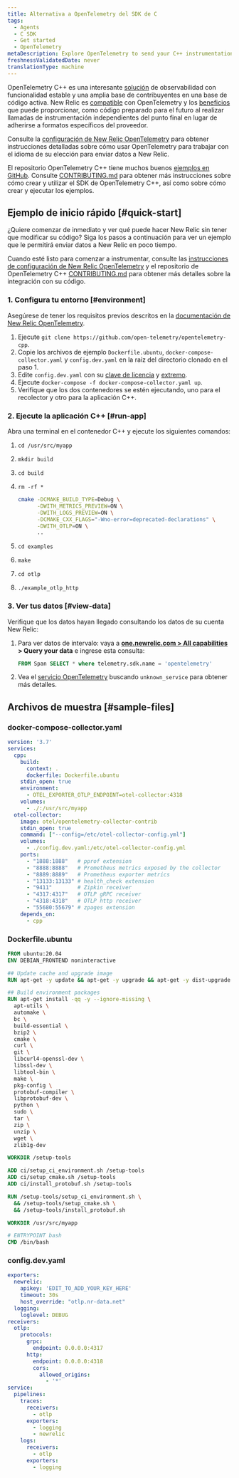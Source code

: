 ```yaml
---
title: Alternativa a OpenTelemetry del SDK de C
tags:
  - Agents
  - C SDK
  - Get started
  - OpenTelemetry
metaDescription: Explore OpenTelemetry to send your C++ instrumentation data to New Relic.
freshnessValidatedDate: never
translationType: machine
---
```


OpenTelemetry C++ es una interesante [solución](https://github.com/open-telemetry/opentelemetry-cpp) de observabilidad con funcionalidad estable y una amplia base de contribuyentes en una base de código activa. New Relic es [compatible](/docs/integrations/open-source-telemetry-integrations/opentelemetry/introduction-opentelemetry-new-relic/) con OpenTelemetry y los [beneficios](/docs/more-integrations/open-source-telemetry-integrations/opentelemetry/opentelemetry-introduction/) que puede proporcionar, como código preparado para el futuro al realizar llamadas de instrumentación independientes del punto final en lugar de adherirse a formatos específicos del proveedor.

Consulte la [configuración de New Relic OpenTelemetry](/docs/more-integrations/open-source-telemetry-integrations/opentelemetry/opentelemetry-setup/) para obtener instrucciones detalladas sobre cómo usar OpenTelemetry para trabajar con el idioma de su elección para enviar datos a New Relic.

El repositorio OpenTelemetry C++ tiene muchos buenos [ejemplos en GitHub](https://github.com/open-telemetry/opentelemetry-cpp/tree/main/examples). Consulte [CONTRIBUTING.md](https://github.com/open-telemetry/opentelemetry-cpp/blob/main/CONTRIBUTING.md) para obtener más instrucciones sobre cómo crear y utilizar el SDK de OpenTelemetry C++, así como sobre cómo crear y ejecutar los ejemplos.

## Ejemplo de inicio rápido [#quick-start]

¿Quiere comenzar de inmediato y ver qué puede hacer New Relic sin tener que modificar su código? Siga los pasos a continuación para ver un ejemplo que le permitirá enviar datos a New Relic en poco tiempo.

Cuando esté listo para comenzar a instrumentar, consulte las [instrucciones de configuración de New Relic OpenTelemetry](/docs/more-integrations/open-source-telemetry-integrations/opentelemetry/opentelemetry-setup/) y el repositorio de OpenTelemetry C++ [CONTRIBUTING.md](https://github.com/open-telemetry/opentelemetry-cpp/blob/main/CONTRIBUTING.md) para obtener más detalles sobre la integración con su código.

### 1. Configura tu entorno [#environment]

Asegúrese de tener los requisitos previos descritos en la [documentación de New Relic OpenTelemetry](/docs/more-integrations/open-source-telemetry-integrations/opentelemetry/opentelemetry-setup/#prereqs).

1. Ejecute `git clone https://github.com/open-telemetry/opentelemetry-cpp`.
2. Copie los archivos de ejemplo `Dockerfile.ubuntu`, `docker-compose-collector.yaml` y `config.dev.yaml` en la raíz del directorio clonado en el paso 1.
3. Edite `config.dev.yaml` con su [clave de licencia](/docs/apis/intro-apis/new-relic-api-keys/#ingest-license-key) y [extremo](/docs/more-integrations/open-source-telemetry-integrations/opentelemetry/opentelemetry-setup/#review-settings).
4. Ejecute `docker-compose -f docker-compose-collector.yaml up`.
5. Verifique que los dos contenedores se estén ejecutando, uno para el recolector y otro para la aplicación C++.

### 2. Ejecute la aplicación C++ [#run-app]

Abra una terminal en el contenedor C++ y ejecute los siguientes comandos:

1. `cd /usr/src/myapp`

2. `mkdir build`

3. `cd build`

4. `rm -rf *`

   ```bash
   cmake -DCMAKE_BUILD_TYPE=Debug \
         -DWITH_METRICS_PREVIEW=ON \
         -DWITH_LOGS_PREVIEW=ON \
         -DCMAKE_CXX_FLAGS="-Wno-error=deprecated-declarations" \
         -DWITH_OTLP=ON \
         ..
   ```

5. `cd examples`

6. `make`

7. `cd otlp`

8. `./example_otlp_http`

### 3. Ver tus datos [#view-data]

Verifique que los datos hayan llegado consultando los datos de su cuenta New Relic:

1. Para ver datos de intervalo: vaya a <DoNotTranslate>**[one.newrelic.com > All capabilities](https://one.newrelic.com/all-capabilities) > Query your data**</DoNotTranslate> e ingrese esta consulta:

   ```sql
   FROM Span SELECT * where telemetry.sdk.name = 'opentelemetry'
   ```

2. Vea el [servicio OpenTelemetry](/docs/more-integrations/open-source-telemetry-integrations/opentelemetry/opentelemetry-view-your-data#explorer) buscando `unknown_service` para obtener más detalles.

## Archivos de muestra [#sample-files]

### docker-compose-collector.yaml

```yaml
version: '3.7'
services:
  cpp:
    build:
      context: .
      dockerfile: Dockerfile.ubuntu
    stdin_open: true
    environment:
      - OTEL_EXPORTER_OTLP_ENDPOINT=otel-collector:4318
    volumes:
      - ./:/usr/src/myapp
  otel-collector:
    image: otel/opentelemetry-collector-contrib
    stdin_open: true
    command: ["--config=/etc/otel-collector-config.yml"]
    volumes:
      - ./config.dev.yaml:/etc/otel-collector-config.yml
    ports:
      - "1888:1888"   # pprof extension
      - "8888:8888"   # Prometheus metrics exposed by the collector
      - "8889:8889"   # Prometheus exporter metrics
      - "13133:13133" # health_check extension
      - "9411"        # Zipkin receiver
      - "4317:4317"   # OTLP gRPC receiver
      - "4318:4318"   # OTLP http receiver
      - "55680:55679" # zpages extension
    depends_on:
      - cpp
```

### Dockerfile.ubuntu

```dockerfile
FROM ubuntu:20.04
ENV DEBIAN_FRONTEND noninteractive

## Update cache and upgrade image
RUN apt-get -y update && apt-get -y upgrade && apt-get -y dist-upgrade

## Build environment packages
RUN apt-get install -qq -y --ignore-missing \
  apt-utils \
  automake \
  bc \
  build-essential \
  bzip2 \
  cmake \
  curl \
  git \
  libcurl4-openssl-dev \
  libssl-dev \
  libtool-bin \
  make \
  pkg-config \
  protobuf-compiler \
  libprotobuf-dev \
  python \
  sudo \
  tar \
  zip \
  unzip \
  wget \
  zlib1g-dev

WORKDIR /setup-tools

ADD ci/setup_ci_environment.sh /setup-tools
ADD ci/setup_cmake.sh /setup-tools
ADD ci/install_protobuf.sh /setup-tools

RUN /setup-tools/setup_ci_environment.sh \
  && /setup-tools/setup_cmake.sh \
  && /setup-tools/install_protobuf.sh

WORKDIR /usr/src/myapp

# ENTRYPOINT bash
CMD /bin/bash
```

### config.dev.yaml

```yaml
exporters:
  newrelic:
    apikey: 'EDIT_TO_ADD_YOUR_KEY_HERE'
    timeout: 30s
    host_override: "otlp.nr-data.net"
  logging:
    loglevel: DEBUG
receivers:
  otlp:
    protocols:
      grpc:
        endpoint: 0.0.0.0:4317
      http:
        endpoint: 0.0.0.0:4318
        cors:
          allowed_origins:
            - '*'
service:
  pipelines:
    traces:
      receivers:
        - otlp
      exporters:
        - logging
        - newrelic
    logs:
      receivers:
        - otlp
      exporters:
        - logging
```